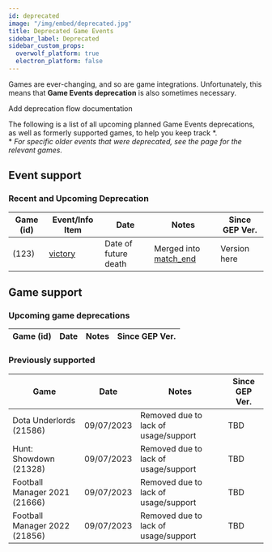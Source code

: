 ```yaml
---
id: deprecated
image: "/img/embed/deprecated.jpg"
title: Deprecated Game Events
sidebar_label: Deprecated
sidebar_custom_props:
  overwolf_platform: true
  electron_platform: false
---
```


Games are ever-changing, and so are game integrations.
Unfortunately, this means that **Game Events deprecation** is also sometimes necessary.

<SkipMe type="TODO">
Add deprecation flow documentation
</SkipMe>


The following is a list of all upcoming planned Game Events deprecations,
as well as formerly supported games, to help you keep track \*.  
\* *For specific older events that were deprecated, see the page for the relevant games.*

<SkipMe type="TODO">

## Event support
### Recent and Upcoming Deprecation

Game  (id)         | Event/Info Item    | Date                    | Notes                 | Since GEP Ver. |
------------ | ------------------------- | ------------------------- | --------------------- | ------------- | 
[](deprecated) (123)     | [victory](deprecated) | Date of future death | Merged into [match_end](deprecated) |     Version here     |

</SkipMe>

## Game support
### Upcoming game deprecations

Game  (id)         | Date                    | Notes                 | Since GEP Ver. |
------------ | ------------------------- | --------------------- | ------------- | 



### Previously supported

Game         | Date                    | Notes                 | Since GEP Ver. |
------------ | ------------------------- | --------------------- | ------------- | 
Dota Underlords (21586)     | 09/07/2023 | Removed due to lack of usage/support |     TBD     |
Hunt: Showdown (21328)     | 09/07/2023 | Removed due to lack of usage/support |     TBD     |
Football Manager 2021 (21666)     | 09/07/2023 | Removed due to lack of usage/support |     TBD     |
Football Manager 2022 (21856)     | 09/07/2023 | Removed due to lack of usage/support |     TBD     |
